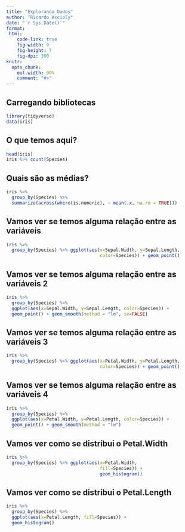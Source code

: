 ```yaml
---
title: "Explorando Dados"
author: "Ricardo Accioly"
date: "`r Sys.Date()`"
format:
 html:
    code-link: true
    fig-width: 9
    fig-height: 7
    fig-dpi: 300
knitr:
  opts_chunk: 
    out.width: 90%
    comment: "#>"
---
```


## Carregando bibliotecas

```r
library(tidyverse)
data(iris)
```

## O que temos aqui?

```r
head(iris)
iris %>% count(Species)
```

## Quais são as médias?

```r
iris %>% 
  group_by(Species) %>% 
  summarize(across(where(is.numeric), ~ mean(.x, na.rm = TRUE)))
```

## Vamos ver se temos alguma relação entre as variáveis

```r
iris %>% 
  group_by(Species) %>% ggplot(aes(x=Sepal.Width, y=Sepal.Length, 
                                   color=Species)) + geom_point()
```

## Vamos ver se temos alguma relação entre as variáveis 2

```r
iris %>% 
  group_by(Species) %>% 
  ggplot(aes(x=Sepal.Width, y=Sepal.Length, color=Species)) +
  geom_point() + geom_smooth(method = "lm", se=FALSE)
```

## Vamos ver se temos alguma relação entre as variáveis 3

```r
iris %>% 
  group_by(Species) %>% ggplot(aes(x=Petal.Width, y=Petal.Length, 
                                   color=Species)) + geom_point()
```

## Vamos ver se temos alguma relação entre as variáveis 4

```r
iris %>% 
  group_by(Species) %>% 
  ggplot(aes(x=Petal.Width, y=Petal.Length, color=Species)) +
  geom_point() + geom_smooth(method = "lm")
```

## Vamos ver como se distribui o Petal.Width

```r
iris %>% 
  group_by(Species) %>% ggplot(aes(x=Petal.Width, 
                                   fill=Species)) + 
                                   geom_histogram()
```

## Vamos ver como se distribui o Petal.Length

```r
iris %>% 
  group_by(Species) %>% 
  ggplot(aes(x=Petal.Length, fill=Species)) + 
  geom_histogram()
```
